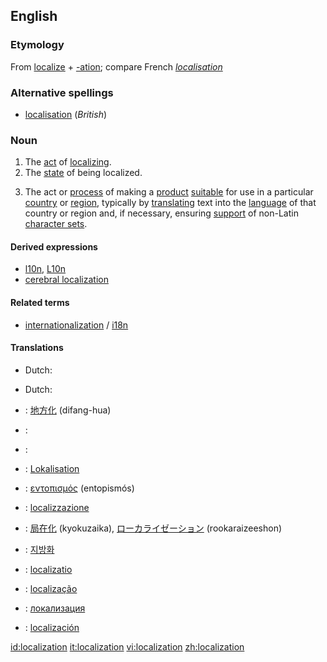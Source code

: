 {{see|localisation}}
{{wikipedia}}
==English==

===Etymology===
From [[localize]] + [[-ation]]; compare French ''[[localisation#French|localisation]]''

===Alternative spellings===
* [[localisation]] (''British'')

===Noun===
{{en-noun}}

# The [[act]] of [[localize|localizing]].
# The [[state]] of being localized.
# {{context|software engineering}} The act or [[process]] of making a [[product]] [[suitable]] for use in a particular [[country]] or [[region]], typically by [[translate|translating]] text into the [[language]] of that country or region and, if necessary, ensuring [[support]] of non-Latin [[character set]]s.

====Derived expressions====
* [[l10n]], [[L10n]]
* [[cerebral localization]]

====Related terms====
* [[internationalization]] / [[i18n]]

====Translations====
{{trans-top|act of localizing}}
*Dutch: {{t|nl|localisatie|f}}
{{trans-mid}}
{{trans-bottom}}

{{trans-top|state of being localized}}
*Dutch: {{t|nl|localisatie|f}}
{{trans-mid}}
{{trans-bottom}}

{{trans-top|software engineering: act or process of making a product suitable for use in a particular country or region}}
{{trans-mid}}
{{trans-bottom}}

{{checktrans}}
{{trans-top|Translations to be checked}}
*{{ttbc|Chinese}}: [[地方化]] (difang-hua)
*{{ttbc|Dutch}}: {{t|nl|localisatie|f}}
*{{ttbc|French}}: {{t|fr|localisation|f}}
*{{ttbc|German}}: [[Lokalisation]]
*{{ttbc|Greek}}: [[εντοπισμός]] (entopismós)
*{{ttbc|Italian}}: [[localizzazione]]
{{trans-mid}}
*{{ttbc|Japanese}}: [[局在化]] (kyokuzaika), [[ローカライゼーション]] (rookaraizeeshon)
*{{ttbc|Korean}}: [[지방화]]
*{{ttbc|Latin}}: [[localizatio]]
*{{ttbc|Portuguese}}: [[localização]]
*{{ttbc|Russian}}: [[локализация]]
*{{ttbc|Spanish}}: [[localización]]
{{trans-bottom}}

[[id:localization]]
[[it:localization]]
[[vi:localization]]
[[zh:localization]]